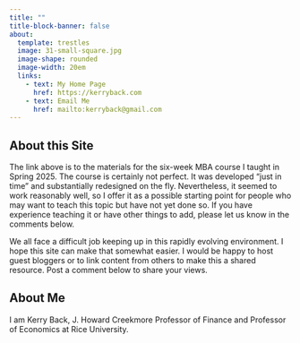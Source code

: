 ```yaml
---
title: ""
title-block-banner: false
about:
  template: trestles
  image: 31-small-square.jpg
  image-shape: rounded
  image-width: 20em
  links:
    - text: My Home Page
      href: https://kerryback.com
    - text: Email Me
      href: mailto:kerryback@gmail.com
---
```




## About this Site

The link above is to the materials for the six-week MBA course I taught in Spring 2025.  The course is certainly not perfect.  It was developed "just in time" and substantially redesigned on the fly.  Nevertheless, it seemed to work reasonably well, so I offer it as a possible starting point for people who may want to teach this topic but have not yet done so.  If you have experience teaching it or have other things to add, please let us know in the comments below.

We all face a difficult job keeping up in this rapidly evolving environment.  I hope this site can make that somewhat easier.  I would be happy to host guest bloggers or to link content from others to make this a shared resource.  Post a comment below to share your views.

## About Me {.below-image}

I am Kerry Back, J. Howard Creekmore Professor of Finance and Professor of Economics at Rice University.
